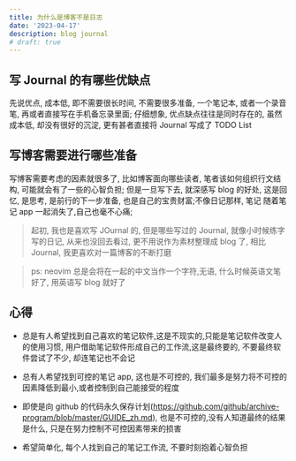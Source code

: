 ```yaml
---
title: 为什么是博客不是日志
date: '2023-04-17'
description: blog journal
# draft: true
---
```


## 写 Journal 的有哪些优缺点

先说优点, 成本低, 即不需要很长时间, 不需要很多准备, 一个笔记本, 或者一个录音笔, 再或者直接写在手机备忘录里面; 仔细想象, 优点缺点往往是同时存在的, 虽然成本低, 却没有很好的沉淀, 更有甚者直接将 Journal 写成了 TODO List

## 写博客需要进行哪些准备

写博客需要考虑的因素就很多了, 比如博客面向哪些读者, 笔者该如何组织行文结构, 可能就会有了一些的心智负担; 但是一旦写下去, 就深感写 blog 的好处, 这是回忆, 是思考, 是前行的下一步准备, 也是自己的宝贵财富;不像日记那样, 笔记 随着笔记 app 一起消失了,自己也毫不心痛;

> 起初, 我也是喜欢写 JOurnal 的, 但是哪些写过的 Journal, 就像小时候练字写的日记, 从来也没回去看过, 更不用说作为素材整理成 blog 了, 相比 Journal, 我更喜欢对一篇博客的不断打磨

> ps: <Icon icon="skill-icons:neovim-dark" />neovim 总是会将在一起的中文当作一个字符,无语, 什么时候英语文笔好了, 用英语写 blog 就好了

## 心得

- 总是有人希望找到自己喜欢的笔记软件,这是不现实的,只能是笔记软件改变人的使用习惯, 用户借助笔记软件形成自己的工作流,这是最终要的,
  不要最终软件尝试了不少, 却连笔记也不会记
- 总有人希望找到可控的笔记 app, 这也是不可控的, 我们最多是努力将不可控的因素降低到最小,或者控制到自己能接受的程度
- 即使是向 github 的代码永久保存计划(https://github.com/github/archive-program/blob/master/GUIDE_zh.md), 也是不可控的,没有人知道最终的结果是什么, 只是在努力控制不可控因素带来的损害

- 希望简单化, 每个人找到自己的笔记工作流, 不要时刻抱着心智负担
